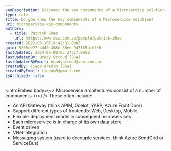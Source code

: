 ```yaml
---
seoDescription: Discover the key components of a Microservice solution, including API gateways, flexible deployment models, and event-driven architecture.
type: rule
title: Do you know the key components of a Microservice solution?
uri: microservice-key-components
authors:
  - title: Patrick Zhao
    url: https://www.ssw.com.au/people/patrick-zhao
created: 2022-03-15T19:42:31.000Z
guid: 5806de77-4d40-498e-88ee-947165afe230
lastUpdated: 2024-06-08T03:27:17.000Z
lastUpdatedBy: Brady Stroud [SSW]
lastUpdatedByEmail: bradystroud@ssw.com.au
createdBy: Tiago Araújo [SSW]
createdByEmail: tiagov8@gmail.com
isArchived: false
---
```


<introEmbed
  body={<>
Microservice architectures consist of a number of components
  </>}
/>
These often include:

- An API Gateway (think APIM, Ocelot, YARP, Azure Front Door)
- Support different types of frontends: Web, Desktop, Mobile
- Flexible deployment model in subsequent microservices
- Each microservice is in charge of its own data store
- Event driven
- VNet integration
- Messaging system (used to decouple services, think Azure SendGrid or ServiceBus)
